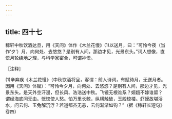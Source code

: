 ```yaml
---
---
---
```

title: 四十七
---




稼轩中秋饮酒达旦，用《天问》体作《木兰花慢》(1)以送月，曰：“可怜今夜（当作‘夕’）月，向何处、去悠悠？是别有人间，那边才见，光景东头。”词人想像，直悟月轮绕地之理，与科学家密合，可谓神悟。

［注释］

(1)辛弃疾《木兰花慢》（中秋饮酒将旦，客谓：前人诗词，有赋待月，无送月者。因用《天问》体赋）：“可怜今夕月，向何处、去悠悠？是别有人间，那边才见，光景东头。是天外空汗漫，但长风、浩浩送中秋。飞镜无根谁系？姮娥不嫁谁留？　　谓经海底问无由。恍惚使人愁。怕万里长鲸，纵横触破，玉殿琼楼。虾蟆故堪浴水，问云何、玉兔解沉浮？若道都齐无恙，云何渐渐如钩？”（据《稼轩长短句》卷四）